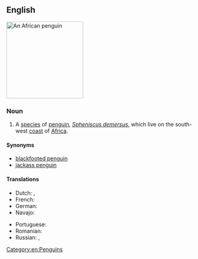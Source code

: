 ==English==
{{wikipedia}}
[[Image:African.penguin.bristol.750pix (Pingstone).jpg|200px|thumb|right|An African penguin]]
{{wikispecies|Spheniscus demersus}}

===Noun===
{{en-noun}}

# A [[species]] of [[penguin]], ''[[Spheniscus demersus]]'', which live on the south-west [[coast]] of [[Africa]].

====Synonyms====
* [[blackfooted penguin]]
* [[jackass penguin]]

====Translations====
{{trans-top|''Spheniscus demersus''}}
* Dutch: {{t|nl|zwartvoetpinguïn|m}}, {{t|nl|brilpinguïn|m}}
* French: {{t+|fr|manchot du Cap|m}}
* German: {{t|de|Brillenpinguin|m}}
* Navajo: {{t|nv|Naakaii Łizhiní Bikéyahdę́ę́ʼ tsídii naʼałkʼaiʼí}}
{{trans-mid}}
* Portuguese: {{t|pt|pinguim africano|m}}
* Romanian: {{t|ro|pinguinul african|m}}
* Russian: {{t|ru|очко́вый пингви́н|m}}, {{t|ru|африка́нский пингви́н}}
{{trans-bottom}}

[[Category:en:Penguins]]